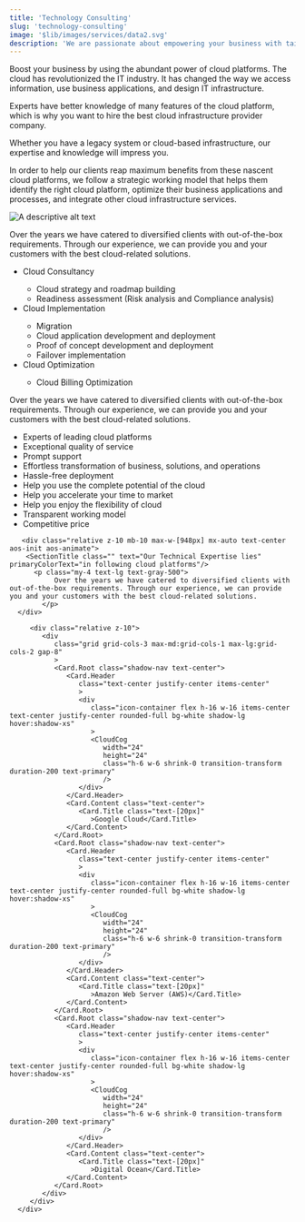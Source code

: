 ```yaml
---
title: 'Technology Consulting'
slug: 'technology-consulting'
image: '$lib/images/services/data2.svg'
description: 'We are passionate about empowering your business with tailored growth, providing the right tools and software architecture.'
---
```




<div class="service-details">
   <section class="relative">
      <div class="container relative z-10">
         <div
            class="grid grid-cols-2 max-md:grid-cols-1 gap-16 mb-16 items-start relative "
            >
            <div class="relative max-md:order-2">
               <SectionTitle
                  class=""
                  text="Understanding Multi-Cloud"
                  primaryColorText="Strategies"
                  />
               <p
                  class="text-lg mb-5 max-w-2xl mx-auto max-md:text-center"
                  data-aos="fade-up"
                  >
                  Boost your business by using the abundant power of cloud platforms. The cloud has revolutionized the IT industry. It has changed the way we access information, use business applications, and design IT infrastructure.
               </p>
               <p
                  class="text-lg mb-5 max-w-2xl mx-auto max-md:text-center"
                  data-aos="fade-up"
                  >
                  Experts have better knowledge of many features of the cloud platform, which is why you want to hire the best cloud infrastructure provider company.
               </p>
               <p>Whether you have a legacy system or cloud-based infrastructure, our expertise and knowledge will impress you.</p>
               <p>In order to help our clients reap maximum benefits from these nascent cloud platforms, we follow a strategic working model that helps them identify the right cloud platform, optimize their business applications and processes, and integrate other cloud infrastructure services.</p>
            </div>
            <div
               class="relative max-md:order-1 aos-init aos-animate"
               data-aos="fade-up"
               data-aos-offset="200"
               data-aos-duration="1000"
               data-aos-once="true"
               >
               <Image
                  src={serviceImage}
                  alt="A descriptive alt text"
                  class="inline-block dark:hidden w-full rounded-medium shadow-nav"
                  />
            </div>
         </div>
      </div>
   </section>
   <section class="py-10 section">
      <div class="container">
         <div class="relative text-left">
            <SectionTitle class="" text="Our Key Cloud infrastructure services are listed below:" />
            </div>
             <div class="relative text-left">
            <p class="my-4 text-lg text-gray-500">
               Over the years we have catered to diversified clients with out-of-the-box requirements. Through our experience, we can provide you and your customers with the best cloud-related solutions.
            </p>
            <ul class="list-decimal list-inside text-lg">
               <li>Cloud Consultancy</li>
               <ul class="list-disc list-inside ml-4 ">
                  <li>Cloud strategy and roadmap building</li>
                  <li>Readiness assessment (Risk analysis and Compliance analysis)</li>
               </ul>
               <li>Cloud Implementation</li>
               <ul class="list-disc list-inside pl-4">
                  <li>Migration</li>
                  <li>Cloud application development and deployment</li>
                  <li>Proof of concept development and deployment</li>
                  <li>Failover implementation</li>
               </ul>
               <li>Cloud Optimization</li>
               <ul class="list-disc list-inside pl-4">
                  <li>Cloud Billing Optimization </li>
               </ul>
            </ul>
         </div>
      </div>
   </section>
   <section class="relative content-section">
      <div class="container text-center">
      <div class="relative z-10 mb-10 max-w-[948px] mx-auto text-center aos-init aos-animate">
         <SectionTitle class="" text="Why Choose" primaryColorText="Us?" />
          <p class="my-4 text-lg text-gray-500">
               Over the years we have catered to diversified clients with out-of-the-box requirements. Through our experience, we can provide you and your customers with the best cloud-related solutions.
            </p>
      </div>
        <div class="relative z-10">
         <ul>
            <li class="bg-white flex items-center shadow-nav border-b border-dashed border-gray-200 py-5 px-2 hover:shadow-xs">
               <ArrowBigRightDash class="pr-1 h-6 w-6 text-primary"/>
               Experts of leading cloud platforms
            </li>
            <li class="bg-white flex items-center shadow-nav border-b border-dashed border-gray-200 py-5 px-2 hover:shadow-xs">
               <ArrowBigRightDash class="pr-1 h-6 w-6 text-primary"/>
               Exceptional quality of service
            </li>
            <li class="bg-white flex items-center shadow-navr border-b border-dashed border-gray-200 py-5 px-2 hover:shadow-xs">
               <ArrowBigRightDash class="pr-1 h-6 w-6 text-primary"/>
               Prompt support
            </li>
            <li class="bg-white flex items-center shadow-nav border-b border-dashed border-gray-200 py-5 px-2 hover:shadow-xs">
               <ArrowBigRightDash class="pr-1 h-6 w-6 text-primary"/>
               Effortless transformation of business, solutions, and operations
            </li>
            <li class="bg-white flex items-center shadow-nav border-b border-dashed border-gray-200 py-5 px-2 hover:shadow-xs">
               <ArrowBigRightDash class="pr-1 h-6 w-6 text-primary"/>
               Hassle-free deployment
            </li>
            <li class="bg-white flex items-center shadow-nav border-b border-dashed border-gray-200 py-5 px-2 hover:shadow-xs">
               <ArrowBigRightDash class="pr-1 h-6 w-6 text-primary"/>
               Help you use the complete potential of the cloud
            </li>
            <li class="bg-white flex items-center shadow-nav border-b border-dashed border-gray-200 py-5 px-2">
               <ArrowBigRightDash class="pr-1 h-6 w-6 text-primary"/>
               Help you accelerate your time to market
            </li>
            <li class="bg-white flex items-center shadow-nav border-b border-dashed border-gray-200 py-5 px-2 hover:shadow-xs">
               <ArrowBigRightDash class="pr-1 h-6 w-6 text-primary"/>
               Help you enjoy the flexibility of cloud
            </li>
            <li class="bg-white flex items-center shadow-nav border-b border-dashed border-gray-200 py-5 px-2 hover:shadow-xs">
               <ArrowBigRightDash class="pr-1 h-6 w-6 text-primary"/>
               Transparent working model
            </li>
            <li class="bg-white flex items-center shadow-nav border-b border-dashed border-gray-200 py-5 px-2  hover:shadow-xs">
               <ArrowBigRightDash class="pr-1 h-6 w-6 text-primary"/>
               Competitive price
            </li>
         </ul>
          </div>
      </div>
   </section>
   <section class="py-20 relative content-section">
      <div class="container text-center">

       <div class="relative z-10 mb-10 max-w-[948px] mx-auto text-center aos-init aos-animate">
        <SectionTitle class="" text="Our Technical Expertise lies"  primaryColorText="in following cloud platforms"/>
          <p class="my-4 text-lg text-gray-500">
               Over the years we have catered to diversified clients with out-of-the-box requirements. Through our experience, we can provide you and your customers with the best cloud-related solutions.
            </p>
      </div>

         <div class="relative z-10">
            <div
               class="grid grid-cols-3 max-md:grid-cols-1 max-lg:grid-cols-2 gap-8"
               >
               <Card.Root class="shadow-nav text-center">
                  <Card.Header
                     class="text-center justify-center items-center"
                     >
                     <div
                        class="icon-container flex h-16 w-16 items-center text-center justify-center rounded-full bg-white shadow-lg hover:shadow-xs"
                        >
                        <CloudCog
                           width="24"
                           height="24"
                           class="h-6 w-6 shrink-0 transition-transform duration-200 text-primary"
                           />
                     </div>
                  </Card.Header>
                  <Card.Content class="text-center">
                     <Card.Title class="text-[20px]"
                        >Google Cloud</Card.Title>
                  </Card.Content>
               </Card.Root>
               <Card.Root class="shadow-nav text-center">
                  <Card.Header
                     class="text-center justify-center items-center"
                     >
                     <div
                        class="icon-container flex h-16 w-16 items-center text-center justify-center rounded-full bg-white shadow-lg hover:shadow-xs"
                        >
                        <CloudCog
                           width="24"
                           height="24"
                           class="h-6 w-6 shrink-0 transition-transform duration-200 text-primary"
                           />
                     </div>
                  </Card.Header>
                  <Card.Content class="text-center">
                     <Card.Title class="text-[20px]"
                        >Amazon Web Server (AWS)</Card.Title>
                  </Card.Content>
               </Card.Root>
               <Card.Root class="shadow-nav text-center">
                  <Card.Header
                     class="text-center justify-center items-center"
                     >
                     <div
                        class="icon-container flex h-16 w-16 items-center text-center justify-center rounded-full bg-white shadow-lg hover:shadow-xs"
                        >
                        <CloudCog
                           width="24"
                           height="24"
                           class="h-6 w-6 shrink-0 transition-transform duration-200 text-primary"
                           />
                     </div>
                  </Card.Header>
                  <Card.Content class="text-center">
                     <Card.Title class="text-[20px]"
                        >Digital Ocean</Card.Title>
                  </Card.Content>
               </Card.Root>
            </div>
         </div>
      </div>
   </section>
</div>
